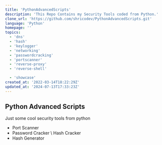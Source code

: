 ```yaml
---
title: 'PythonAdvancedScripts'
description: 'This Repo Contains my Security Tools coded from Python.'
clone_url: 'https://github.com/shricodev/PythonAdvancedScripts.git'
language: 'Python'
homepage: ''
topics:
  - 'dns'
  - 'hash'
  - 'keylogger'
  - 'networking'
  - 'passwordcracking'
  - 'portscanner'
  - 'reverse-proxy'
  - 'reverse-shell'

  - 'showcase'
created_at: '2022-03-14T18:22:29Z'
updated_at: '2024-07-13T17:33:23Z'
---
```


## Python Advanced Scripts

Just some cool security tools from python

- Port Scanner
- Password Cracker \ Hash Cracker
- Hash Generator
